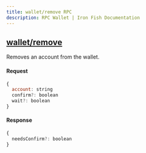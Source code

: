 ```yaml
---
title: wallet/remove RPC
description: RPC Wallet | Iron Fish Documentation
---
```


## [wallet/remove](https://github.com/iron-fish/ironfish/blob/master/ironfish/src/rpc/routes/wallet/removeAccount.ts)

Removes an account from the wallet.

#### Request

```js
{
  account: string
  confirm?: boolean
  wait?: boolean
}
```

#### Response

```js
{
  needsConfirm?: boolean
}
```
